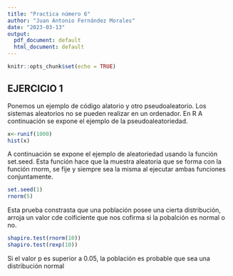 ```yaml
---
title: "Practica número 6"
author: "Juan Antonio Fernández Morales"
date: "2023-03-13"
output:
  pdf_document: default
  html_document: default
---
```


```r
knitr::opts_chunk$set(echo = TRUE)
```

## EJERCICIO 1

Ponemos un ejemplo de código alatorio y otro pseudoaleatorio. Los sistemas aleatorios no se pueden realizar en un ordenador. En R A continuación se expone el ejemplo de la pseudoaleatoriedad.

```r
x<-runif(1000) 
hist(x)
```

A continuación se expone el ejemplo de aleatoriedad usando la función set.seed. Esta función hace que la muestra aleatoria que se forma con la función rnorm, se fije y siempre sea la misma al ejecutar ambas funciones conjuntamente.

```r
set.seed(1)
rnorm(5)
```



Esta prueba constrasta que una población posee una cierta distribución, arroja un valor cde coificiente que nos cofirma si la pobalción es normal o no.

```r
shapiro.test(rnorm(10))
shapiro.test(rexp(10))
```

Si el valor p es superior a 0.05, la población es probable que sea una distribución normal

